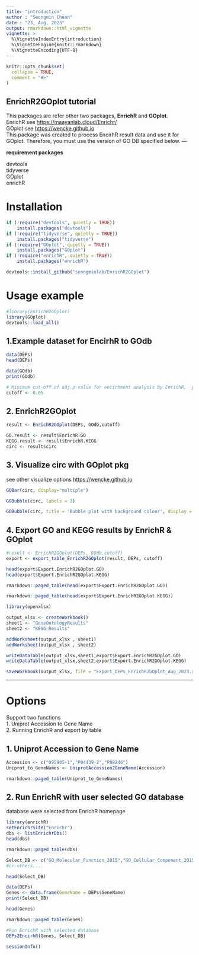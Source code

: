 ```yaml
---
title: "introduction"
author : "Seongmin Cheon"
date : "23, Aug, 2023"
output: rmarkdown::html_vignette
vignette: >
  %\VignetteIndexEntry{introduction}
  %\VignetteEngine{knitr::rmarkdown}
  %\VignetteEncoding{UTF-8}
---
```


```r
knitr::opts_chunk$set(
  collapse = TRUE,
  comment = "#>"
)
```

## EnrichR2GOplot tutorial

This packages are refer other two packages, **EnrichR** and **GOplot**.\
EnrichR see <https://maayanlab.cloud/Enrichr/>\
GOplot see <https://wencke.github.io>\
This package was created to process EncirhR result data and use it for GOplot. Therefore, you must use the version of GO DB specified below. ---

**requirement packages**

devtools\
tidyverse\
GOplot\
enrichR

# Installation

```r
if (!require("devtools", quietly = TRUE))
    install.packages("devtools")
if (!require("tidyverse", quietly = TRUE))
    install.packages("tidyverse")
if (!require("GOplot", quietly = TRUE))
    install.packages("GOplot")
if (!require("enrichR", quietly = TRUE))
    install.packages("enrichR")

devtools::install_github("seongminlab/EnrichR2GOplot")
```

# Usage example

```r
#library(EnrichR2GOplot)
library(GOplot)
devtools::load_all()
```

## 1.Example dataset for EncirhR to GOdb

```r
data(DEPs)
head(DEPs)
```

```r
data(GOdb)
print(GOdb)
```

```r
# Minimum cut-off of adj.p-value for encirhment analysis by EnrichR,  you can use 1 (not use for p-value filter) or 0.01 (strict cut-off)
cutoff <- 0.05
```

## 2. EnrichR2GOplot

```r
result <- EnrichR2GOplot(DEPs, GOdb,cutoff)

GO.result <- result$EnrichR.GO
KEGG.result <- result$EnrichR.KEGG
circ <- result$circ
```

## 3. Visualize circ with GOplot pkg

see other visualize options <https://wencke.github.io>

```r
GOBar(circ, display="multiple")
```

```r
GOBubble(circ, labels = 3)
```

```r
GOBubble(circ, title = 'Bubble plot with background colour', display = 'multiple', bg.col = T, labels = 3)  
```

## 4. Export GO and KEGG results by EnrichR & GOplot

```r
#result <- EnrichR2GOplot(DEPs, GOdb,cutoff)
export <- export_table_EnrichR2GOplot(result, DEPs, cutoff)
```

```r
head(export$Export.EnrichR2GOplot.GO)
head(export$Export.EnrichR2GOplot.KEGG)
```

```r
rmarkdown::paged_table(head(export$Export.EnrichR2GOplot.GO))
```

```r
rmarkdown::paged_table(head(export$Export.EnrichR2GOplot.KEGG))
```

```r
library(openxlsx)

output_xlsx <- createWorkbook()
sheet1 <- "GeneOntologyResults"
sheet2 <- "KEGG_Results"

addWorksheet(output_xlsx , sheet1)
addWorksheet(output_xlsx , sheet2)

writeDataTable(output_xlsx,sheet1,export$Export.EnrichR2GOplot.GO)
writeDataTable(output_xlsx,sheet2,export$Export.EnrichR2GOplot.KEGG)

saveWorkbook(output_xlsx, file = "Export_DEPs_EnrichR2GOplot_Aug_2023.xlsx")

```

------------------------------------------------------------------------

# Options

Support two functions\
1. Uniprot Accession to Gene Name\
2. Running EnrichR and export by table

## 1. Uniprot Accession to Gene Name

```r
Accession <- c("O95905-1","P04439-2","P08246")
Uniprot_to_GeneNames <- UniprotAccession2GeneName(Accession)
```

```r
rmarkdown::paged_table(Uniprot_to_GeneNames)
```

## 2. Run EnrichR with user selected GO database

database were selected from EnrichR homepage

```r
library(enrichR)
setEnrichrSite("Enrichr")
dbs <- listEnrichrDbs()
head(dbs)
```

```r
rmarkdown::paged_table(dbs)
```

```r
Select_DB <- c("GO_Molecular_Function_2015","GO_Cellular_Component_2015","GO_Cellular_Component_2015")
#or others.... 
```

```r
head(Select_DB)
```

```r
data(DEPs)
Genes <- data.frame(GeneName = DEPs$GeneName) 
print(Select_DB)
```

```r
head(Genes)
```

```r
rmarkdown::paged_table(Genes)
```

```r
#Run EnrichR with selected database
DEPs2EncirhR(Genes, Select_DB)
```

```r
sessionInfo()
```
